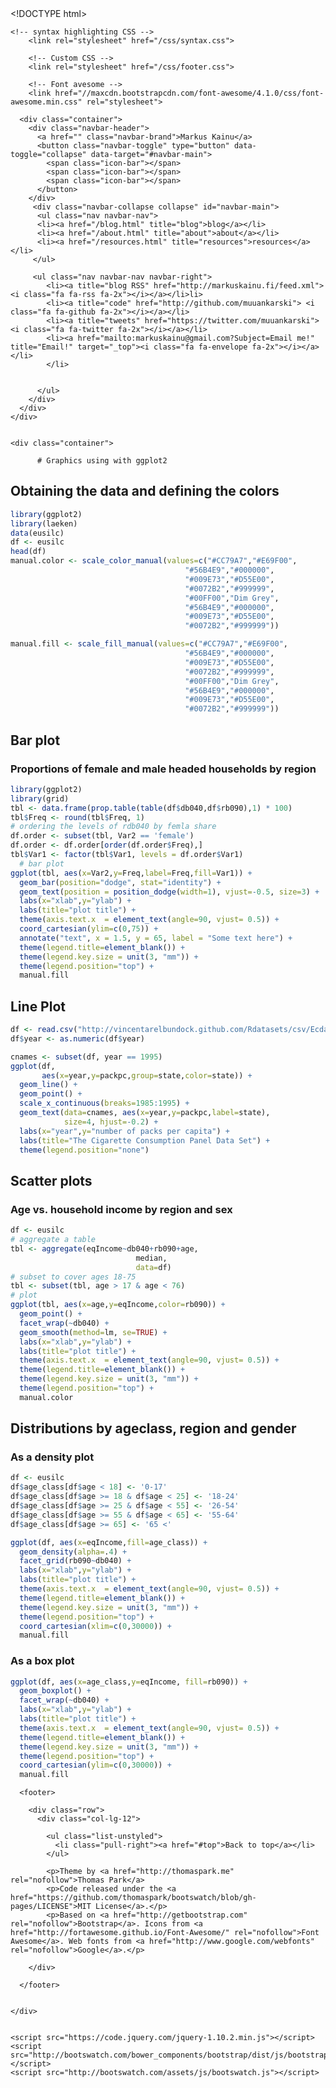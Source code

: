 <!DOCTYPE html>
<html>
    <head>
        <meta charset="utf-8">
        <meta http-equiv="X-UA-Compatible" content="IE=edge,chrome=1">
        <title>Grafiikka</title>

    <meta name="viewport" content="width=device-width, initial-scale=1">
    
    <!-- change the folder below to switch themes -->
    <link rel="stylesheet" href="/css/yeti/bootstrap.css" media="screen">
    <link rel="stylesheet" href="/css/assets/css/bootswatch.min.css"> 


<!-- to quickly try out themes, activate this and tweak the url!
    <link rel="stylesheet" href="./bootstrap.css" media="screen">
-->

        <!-- syntax highlighting CSS -->
        <link rel="stylesheet" href="/css/syntax.css">

        <!-- Custom CSS -->
        <link rel="stylesheet" href="/css/footer.css">

        <!-- Font avesome -->
        <link href="//maxcdn.bootstrapcdn.com/font-awesome/4.1.0/css/font-awesome.min.css" rel="stylesheet">


  </head>
  <body>
    <script src="http://bootswatch.com/assets/js/bsa.js"></script>

    <div class="navbar navbar-default navbar-fixed-top">
      <div class="container">
        <div class="navbar-header">
          <a href="" class="navbar-brand">Markus Kainu</a>
          <button class="navbar-toggle" type="button" data-toggle="collapse" data-target="#navbar-main">
            <span class="icon-bar"></span>
            <span class="icon-bar"></span>
            <span class="icon-bar"></span>
          </button>
        </div>
         <div class="navbar-collapse collapse" id="navbar-main">
          <ul class="nav navbar-nav">
          <li><a href="/blog.html" title="blog">blog</a></li>
          <li><a href="/about.html" title="about">about</a></li>
          <li><a href="/resources.html" title="resources">resources</a></li>
         </ul>
<!--        <div class="navbar-collapse collapse" id="navbar-main">
          <ul class="nav navbar-nav">
                <li class="dropdown">
              <a class="dropdown-toggle" data-toggle="dropdown" href="#" id="themes">R<span class="caret"></span></a>
              <ul class="dropdown-menu" aria-labelledby="R">
                <li><a href="/R/lue.html">Datan lukeminen & kirjoittaminen</a></li>
                <li><a href="/R/manipulointi.html">Manipuloiminen</a></li>
                <li><a href="/R/funktiot.html">Funktiot</a></li>
                <li><a href="/R/grafiikka.html">Grafiikka</a></li>
                <li><a href="/R/survey.html">Survey</a></li>
              </ul>         
         </ul>
          <ul class="nav navbar-nav">
                <li class="dropdown">
              <a class="dropdown-toggle" data-toggle="dropdown" href="#" id="themes">Toistettava tutkimus<span class="caret"></span></a>
              <ul class="dropdown-menu" aria-labelledby="toistettava">
                <li><a href="/toistettava/knitr.html">knitr</a></li>
                <li><a href="/toistettava/kirjoita.html">Kirjoittaminen</a></li>
              </ul>         
         </ul>
         <ul class="nav navbar-nav">
                <li class="dropdown">
              <a class="dropdown-toggle" data-toggle="dropdown" href="#" id="themes">Versiohallinta<span class="caret"></span></a>
              <ul class="dropdown-menu" aria-labelledby="versio">
                <li><a href="/versio/git.html">git</a></li>
              </ul>         
         </ul>
         <ul class="nav navbar-nav">
                <li class="dropdown">
              <a class="dropdown-toggle" data-toggle="dropdown" href="#" id="themes">Julkaiseminen<span class="caret"></span></a>
              <ul class="dropdown-menu" aria-labelledby="julkaisu">
                <li><a href="/julkaisu/latex.html">latex</a></li>
                <li><a href="/julkaisu/jekyll.html">jekyll</a></li>
                <li><a href="/julkaisu/pandoc.html">Pandoc</a></li>
              </ul>         
         </ul>
-->


         <ul class="nav navbar-nav navbar-right">
            <li><a title="blog RSS" href="http://markuskainu.fi/feed.xml"><i class="fa fa-rss fa-2x"></i></a></li>li>
            <li><a title="code" href="http://github.com/muuankarski"> <i class="fa fa-github fa-2x"></i></a></li>
            <li><a title="tweets" href="https://twitter.com/muuankarski"> <i class="fa fa-twitter fa-2x"></i></a></li>
            <li><a href="mailto:markuskainu@gmail.com?Subject=Email me!" title="Email!" target="_top"><i class="fa fa-envelope fa-2x"></i></a></li>                        
            </li>

                        
          </ul>
        </div>
      </div>
    </div>


    <div class="container">

          # Graphics using with ggplot2


## Obtaining the data and defining the colors
```r
library(ggplot2)
library(laeken)
data(eusilc)
df <- eusilc
head(df)
manual.color <- scale_color_manual(values=c("#CC79A7","#E69F00",
                                       "#56B4E9","#000000",
                                       "#009E73","#D55E00",
                                       "#0072B2","#999999",
                                       "#00FF00","Dim Grey",
                                       "#56B4E9","#000000",
                                       "#009E73","#D55E00",
                                       "#0072B2","#999999"))

manual.fill <- scale_fill_manual(values=c("#CC79A7","#E69F00",
                                       "#56B4E9","#000000",
                                       "#009E73","#D55E00",
                                       "#0072B2","#999999",
                                       "#00FF00","Dim Grey",
                                       "#56B4E9","#000000",
                                       "#009E73","#D55E00",
                                       "#0072B2","#999999"))
```


## Bar plot

### Proportions of female and male headed households by region
```r
library(ggplot2)
library(grid)
tbl <- data.frame(prop.table(table(df$db040,df$rb090),1) * 100)
tbl$Freq <- round(tbl$Freq, 1)
# ordering the levels of rdb040 by femla share
df.order <- subset(tbl, Var2 == 'female')
df.order <- df.order[order(df.order$Freq),]
tbl$Var1 <- factor(tbl$Var1, levels = df.order$Var1)
  # bar plot
ggplot(tbl, aes(x=Var2,y=Freq,label=Freq,fill=Var1)) +
  geom_bar(position="dodge", stat="identity") +
  geom_text(position = position_dodge(width=1), vjust=-0.5, size=3) +
  labs(x="xlab",y="ylab") +
  labs(title="plot title") +
  theme(axis.text.x  = element_text(angle=90, vjust= 0.5)) +
  coord_cartesian(ylim=c(0,75)) + 
  annotate("text", x = 1.5, y = 65, label = "Some text here") +
  theme(legend.title=element_blank()) +
  theme(legend.key.size = unit(3, "mm")) +
  theme(legend.position="top") +
  manual.fill
```

## Line Plot

```r
df <- read.csv("http://vincentarelbundock.github.com/Rdatasets/csv/Ecdat/Cigarette.csv")
df$year <- as.numeric(df$year)

cnames <- subset(df, year == 1995)
ggplot(df, 
       aes(x=year,y=packpc,group=state,color=state)) +
  geom_line() + 
  geom_point() +
  scale_x_continuous(breaks=1985:1995) +
  geom_text(data=cnames, aes(x=year,y=packpc,label=state), 
            size=4, hjust=-0.2) +
  labs(x="year",y="number of packs per capita") +
  labs(title="The Cigarette Consumption Panel Data Set") +
  theme(legend.position="none")
```

## Scatter plots

### Age vs. household income by region and sex
```r
df <- eusilc
# aggregate a table
tbl <- aggregate(eqIncome~db040+rb090+age, 
                            median,
                            data=df)
# subset to cover ages 18-75
tbl <- subset(tbl, age > 17 & age < 76)
# plot
ggplot(tbl, aes(x=age,y=eqIncome,color=rb090)) +
  geom_point() + 
  facet_wrap(~db040) +
  geom_smooth(method=lm, se=TRUE) +
  labs(x="xlab",y="ylab") +
  labs(title="plot title") +
  theme(axis.text.x  = element_text(angle=90, vjust= 0.5)) +
  theme(legend.title=element_blank()) +
  theme(legend.key.size = unit(3, "mm")) +
  theme(legend.position="top") +
  manual.color
```


## Distributions by ageclass, region and gender

### As a density plot

```r
df <- eusilc
df$age_class[df$age < 18] <- '0-17'
df$age_class[df$age >= 18 & df$age < 25] <- '18-24'
df$age_class[df$age >= 25 & df$age < 55] <- '26-54'
df$age_class[df$age >= 55 & df$age < 65] <- '55-64'
df$age_class[df$age >= 65] <- '65 <'

ggplot(df, aes(x=eqIncome,fill=age_class)) +
  geom_density(alpha=.4) +
  facet_grid(rb090~db040) +
  labs(x="xlab",y="ylab") +
  labs(title="plot title") +
  theme(axis.text.x  = element_text(angle=90, vjust= 0.5)) +
  theme(legend.title=element_blank()) +
  theme(legend.key.size = unit(3, "mm")) +
  theme(legend.position="top") +
  coord_cartesian(xlim=c(0,30000)) +
  manual.fill
```

### As a box plot

```r
ggplot(df, aes(x=age_class,y=eqIncome, fill=rb090)) +
  geom_boxplot() +
  facet_wrap(~db040) +
  labs(x="xlab",y="ylab") +
  labs(title="plot title") +
  theme(axis.text.x  = element_text(angle=90, vjust= 0.5)) +
  theme(legend.title=element_blank()) +
  theme(legend.key.size = unit(3, "mm")) +
  theme(legend.position="top") +
  coord_cartesian(ylim=c(0,30000)) +
  manual.fill

```




      <footer>

        <div class="row">
          <div class="col-lg-12">

            <ul class="list-unstyled">
              <li class="pull-right"><a href="#top">Back to top</a></li>     
            </ul>

<!--
<a rel="license" href="http://creativecommons.org/licenses/by/4.0/"><img alt="Creative Commons -käyttölupa" style="border-width:0" src="https://i.creativecommons.org/l/by/4.0/88x31.png" /></a><br />Tämä teos on lisensoitu <a rel="license" href="http://creativecommons.org/licenses/by/4.0/">Creative Commons Nimeä 4.0 Kansainvälinen -käyttöluvalla</a>.

-->

            

            <p>Theme by <a href="http://thomaspark.me" rel="nofollow">Thomas Park</a>
            <p>Code released under the <a href="https://github.com/thomaspark/bootswatch/blob/gh-pages/LICENSE">MIT License</a>.</p>
            <p>Based on <a href="http://getbootstrap.com" rel="nofollow">Bootstrap</a>. Icons from <a href="http://fortawesome.github.io/Font-Awesome/" rel="nofollow">Font Awesome</a>. Web fonts from <a href="http://www.google.com/webfonts" rel="nofollow">Google</a>.</p>

        </div>

<!--
<blockquote class="pull-left">
  <p>Give a man a fish and you feed him for a day; teach a man to fish and you feed him for a lifetime</p>
  <small>Anne Isabella Thackeray Ritchie <cite title="Source Title">Mrs. Dymond (1885)</cite></small>
</blockquote>
-->
      </footer>


    </div>


    <script src="https://code.jquery.com/jquery-1.10.2.min.js"></script>
    <script src="http://bootswatch.com/bower_components/bootstrap/dist/js/bootstrap.min.js"></script>
    <script src="http://bootswatch.com/assets/js/bootswatch.js"></script>
  </body>
</html>


